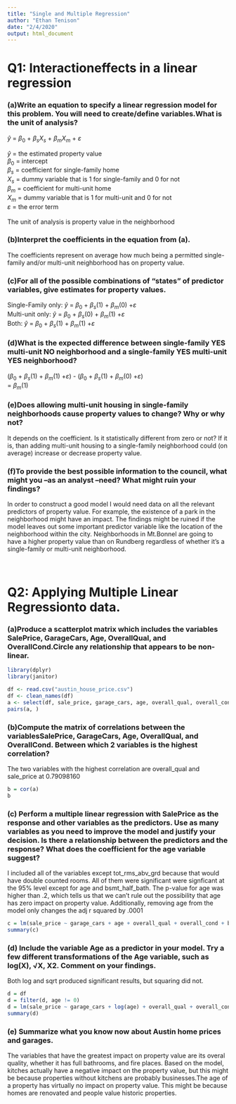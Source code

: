 ```yaml
---
title: "Single and Multiple Regression"
author: "Ethan Tenison"
date: "2/4/2020"
output: html_document
---
```


# Q1: Interactioneffects in a linear regression 


### (a)Write an equation to specify a linear regression model for this problem. You will need to create/define variables.What is the unit of analysis? 

$\hat{y}$ = $\beta_{0}$ + $\beta_{s}$$X_{s}$ + $\beta_{m}$$X_{m}$ + $\varepsilon$

$\hat{y}$ = the estimated property value <br />
$\beta_{0}$ = intercept <br />
$\beta_{s}$ = coefficient for single-family home <br />
$X_{s}$ = dummy variable that is 1 for single-family and 0 for not <br />
$\beta_{m}$ = coefficient for multi-unit home <br />
$X_{m}$ = dummy variable that is 1 for multi-unit and 0 for not <br />
$\varepsilon$ = the error term <br />
<br />
The unit of analysis is property value in the neighborhood 


### (b)Interpret the coefficients in the equation from (a).
The coefficients represent on average how much being a permitted single-family and/or multi-unit neighborhood has on property value. 

### (c)For all of the possible combinations of “states” of predictor variables, give estimates for property values.
Single-Family only: $\hat{y}$ = $\beta_{0}$ + $\beta_{s}$$(1)$ +  $\beta_{m}$$(0)$ +$\varepsilon$ <br />
Multi-unit only: $\hat{y}$ = $\beta_{0}$ + $\beta_{s}$$(0)$ +  $\beta_{m}$$(1)$ +$\varepsilon$ <br />
Both:  $\hat{y}$ = $\beta_{0}$ + $\beta_{s}$$(1)$ +  $\beta_{m}$$(1)$ +$\varepsilon$ 

### (d)What is the expected difference between single-family YES multi-unit NO neighborhood and a single-family YES multi-unit YES neighborhood?
($\beta_{0}$ + $\beta_{s}$$(1)$ +  $\beta_{m}$$(1)$ +$\varepsilon$) - ($\beta_{0}$ + $\beta_{s}$$(1)$ +  $\beta_{m}$$(0)$ +$\varepsilon$) <br />
=  $\beta_{m}$$(1)$

### (e)Does allowing multi-unit housing in single-family neighborhoods cause property values to change? Why or why not?
It depends on the coefficient. Is it statistically different from zero or not? If it is, than adding multi-unit housing to a single-family neighborhood could (on average) increase or decrease property value. 

### (f)To provide the best possible information to the council, what might you –as an analyst –need? What might ruin your findings?
In order to construct a good model I would need data on all the relevant predictors of property value. For example, the existence of a park in the neighborhood might have an impact. The findings might be ruined if the model leaves out some important predictor variable like the location of the neighborhood within the city. Neighborhoods in Mt.Bonnel are going to have a higher property value than on Rundberg regardless of whether it's a single-family or multi-unit neighborhood. 
<br />
<br />
<br />

# Q2: Applying Multiple Linear Regressionto data.

### (a)Produce a scatterplot matrix which includes the variables SalePrice, GarageCars, Age, OverallQual, and OverallCond.Circle any relationship that appears to be non-linear. 
```r
library(dplyr)
library(janitor)

df <- read.csv("austin_house_price.csv")
df <- clean_names(df)
a <- select(df, sale_price, garage_cars, age, overall_qual, overall_cond)
pairs(a, )


```

### (b)Compute the matrix of correlations between the variablesSalePrice, GarageCars, Age, OverallQual, and OverallCond. Between which 2 variables is the highest correlation?
The two variables with the highest correlation are overall_qual and sale_price at 0.79098160
```r
b = cor(a)
b

```

### (c) Perform a multiple linear regression with SalePrice as the response and other variables as the predictors. Use as many variables as you need to improve the model and justify your decision. Is there a relationship between the predictors and the response? What does the coefficient for the age variable suggest? 

I included all of the variables except tot_rms_abv_grd because that would have double counted rooms. All of them were significant were signficant at the 95% level except for age and bsmt_half_bath. The p-value for age was higher than .2, which tells us that we can't rule out the possibility that age has zero impact on property value. Additionally, removing age from the model only changes the adj r squared by .0001

```r

 

c = lm(sale_price ~ garage_cars + age + overall_qual + overall_cond + bsmt_full_bath + bsmt_half_bath + full_bath + half_bath + bedroom_abv_gr + kitchen_abv_gr + fireplaces, data=df)
summary(c)

```



### (d) Include the variable Age as a predictor in your model. Try a few different transformations of the Age variable, such as log(X), √X, X2. Comment on your findings.

Both log and sqrt produced significant results, but squaring did not. 

```r
d = df
d = filter(d, age != 0)
d = lm(sale_price ~ garage_cars + log(age) + overall_qual + overall_cond + bsmt_full_bath + bsmt_half_bath + full_bath + half_bath + bedroom_abv_gr + kitchen_abv_gr + fireplaces, data=d,)
summary(d)

```

### (e) Summarize what you know now about Austin home prices and garages.

The variables that have the greatest impact on property value are its overal quality, whether it has full bathrooms, and fire places. Based on the model, kitches actually have a negative impact on the property value, but this might be because properties without kitchens are probably businesses.The age of a property has virtually no impact on property value. This might be because homes are renovated and people value historic properties.   